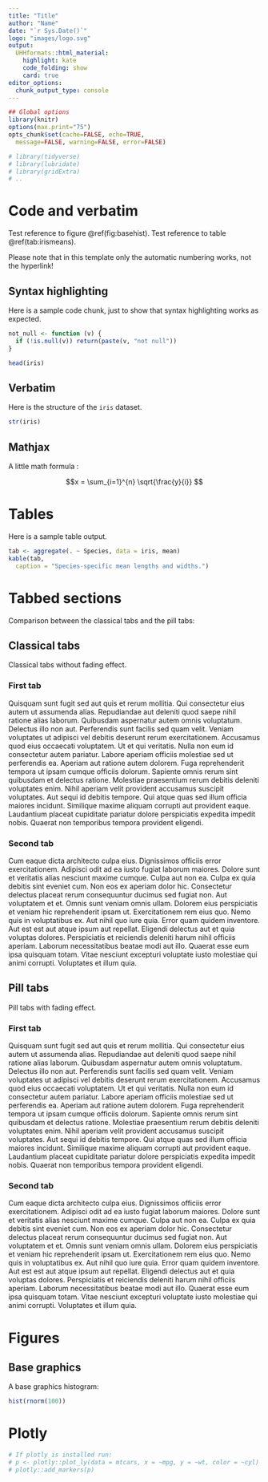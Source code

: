 ```yaml
---
title: "Title"
author: "Name"
date: "`r Sys.Date()`"
logo: "images/logo.svg"
output:
  UHHformats::html_material:
    highlight: kate
    code_folding: show
    card: true
editor_options: 
  chunk_output_type: console
---
```


```r
## Global options
library(knitr)
options(max.print="75")
opts_chunk$set(cache=FALSE, echo=TRUE,
  message=FALSE, warning=FALSE, error=FALSE)
```

```r
# library(tidyverse)
# library(lubridate)
# library(gridExtra)
# ..
```

# Code and verbatim

Test reference to figure \@ref(fig:basehist). Test reference to table \@ref(tab:irismeans).

Please note that in this template only the automatic numbering works, not the hyperlink!


## Syntax highlighting

Here is a sample code chunk, just to show that syntax highlighting works as expected.

```r
not_null <- function (v) {
  if (!is.null(v)) return(paste(v, "not null"))
}
```

```r
head(iris)
```

## Verbatim

Here is the structure of the `iris` dataset.

```r
str(iris)
```

## Mathjax

A little math formula :

$$x = \sum_{i=1}^{n} \sqrt{\frac{y}{i}} $$

# Tables

Here is a sample table output.

```r
tab <- aggregate(. ~ Species, data = iris, mean)
kable(tab,
  caption = "Species-specific mean lengths and widths.")
```


# Tabbed sections

Comparison between the classical tabs and the pill tabs:

## Classical tabs {.tabset}

Classical tabs without fading effect.

### First tab

Quisquam sunt fugit sed aut quis et rerum mollitia. Qui consectetur eius autem ut assumenda alias. Repudiandae aut deleniti quod saepe nihil ratione alias laborum. Quibusdam aspernatur autem omnis voluptatum. Delectus illo non aut. Perferendis sunt facilis sed quam velit.
Veniam voluptates ut adipisci vel debitis deserunt rerum exercitationem. Accusamus quod eius occaecati voluptatem. Ut et qui veritatis. Nulla non eum id consectetur autem pariatur. Labore aperiam officiis molestiae sed ut perferendis ea. Aperiam aut ratione autem dolorem.
Fuga reprehenderit tempora ut ipsam cumque officiis dolorum. Sapiente omnis rerum sint quibusdam et delectus ratione. Molestiae praesentium rerum debitis deleniti voluptates enim.
Nihil aperiam velit provident accusamus suscipit voluptates. Aut sequi id debitis tempore. Qui atque quas sed illum officia maiores incidunt.
Similique maxime aliquam corrupti aut provident eaque. Laudantium placeat cupiditate pariatur dolore perspiciatis expedita impedit nobis. Quaerat non temporibus tempora provident eligendi.

### Second tab

Cum eaque dicta architecto culpa eius. Dignissimos officiis error exercitationem. Adipisci odit ad ea iusto fugiat laborum maiores. Dolore sunt et veritatis alias nesciunt maxime cumque. Culpa aut non ea. Culpa ex quia debitis sint eveniet cum.
Non eos ex aperiam dolor hic. Consectetur delectus placeat rerum consequuntur ducimus sed fugiat non. Aut voluptatem et et. Omnis sunt veniam omnis ullam.
Dolorem eius perspiciatis et veniam hic reprehenderit ipsam ut. Exercitationem rem eius quo. Nemo quis in voluptatibus ex.
Aut nihil quo iure quia. Error quam quidem inventore. Aut est est aut atque ipsum aut repellat. Eligendi delectus aut et quia voluptas dolores. Perspiciatis et reiciendis deleniti harum nihil officiis aperiam.
Laborum necessitatibus beatae modi aut illo. Quaerat esse eum ipsa quisquam totam. Vitae nesciunt excepturi voluptate iusto molestiae qui animi corrupti. Voluptates et illum quia.


## Pill tabs {.tabset .tabset-fade .tabset-pills}

Pill tabs with fading effect.

### First tab

Quisquam sunt fugit sed aut quis et rerum mollitia. Qui consectetur eius autem ut assumenda alias. Repudiandae aut deleniti quod saepe nihil ratione alias laborum. Quibusdam aspernatur autem omnis voluptatum. Delectus illo non aut. Perferendis sunt facilis sed quam velit.
Veniam voluptates ut adipisci vel debitis deserunt rerum exercitationem. Accusamus quod eius occaecati voluptatem. Ut et qui veritatis. Nulla non eum id consectetur autem pariatur. Labore aperiam officiis molestiae sed ut perferendis ea. Aperiam aut ratione autem dolorem.
Fuga reprehenderit tempora ut ipsam cumque officiis dolorum. Sapiente omnis rerum sint quibusdam et delectus ratione. Molestiae praesentium rerum debitis deleniti voluptates enim.
Nihil aperiam velit provident accusamus suscipit voluptates. Aut sequi id debitis tempore. Qui atque quas sed illum officia maiores incidunt.
Similique maxime aliquam corrupti aut provident eaque. Laudantium placeat cupiditate pariatur dolore perspiciatis expedita impedit nobis. Quaerat non temporibus tempora provident eligendi.

### Second tab

Cum eaque dicta architecto culpa eius. Dignissimos officiis error exercitationem. Adipisci odit ad ea iusto fugiat laborum maiores. Dolore sunt et veritatis alias nesciunt maxime cumque. Culpa aut non ea. Culpa ex quia debitis sint eveniet cum.
Non eos ex aperiam dolor hic. Consectetur delectus placeat rerum consequuntur ducimus sed fugiat non. Aut voluptatem et et. Omnis sunt veniam omnis ullam.
Dolorem eius perspiciatis et veniam hic reprehenderit ipsam ut. Exercitationem rem eius quo. Nemo quis in voluptatibus ex.
Aut nihil quo iure quia. Error quam quidem inventore. Aut est est aut atque ipsum aut repellat. Eligendi delectus aut et quia voluptas dolores. Perspiciatis et reiciendis deleniti harum nihil officiis aperiam.
Laborum necessitatibus beatae modi aut illo. Quaerat esse eum ipsa quisquam totam. Vitae nesciunt excepturi voluptate iusto molestiae qui animi corrupti. Voluptates et illum quia.


# Figures

## Base graphics

A base graphics histogram:

```r
hist(rnorm(100))
```


# Plotly

```r
# If plotly is installed run:
# p <- plotly::plot_ly(data = mtcars, x = ~mpg, y = ~wt, color = ~cyl)
# plotly::add_markers(p)
```
